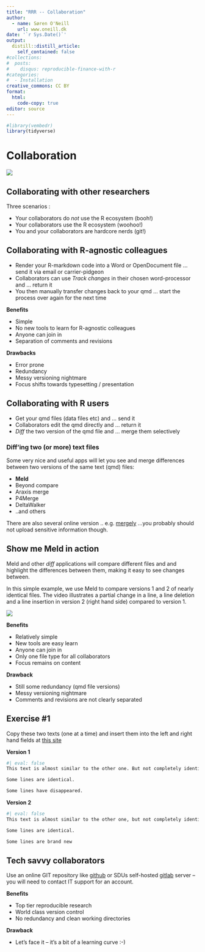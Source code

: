 ```yaml
---
title: "RRR -- Collaboration"
author:
  - name: Søren O'Neill
    url: www.oneill.dk
date: '`r Sys.Date()`'
output:
  distill::distill_article:
    self_contained: false
#collections:
#  posts:
#    disqus: reproducible-finance-with-r
#categories:
#  - Installation
creative_commons: CC BY
format: 
  html:
    code-copy: true
editor: source
---
```


```r
#library(vembedr)
library(tidyverse)
```

# Collaboration

![](gfx/phdcomics.1531.png)

## Collaborating with other researchers

Three scenarios :

* Your collaborators do _not_ use the R ecosystem (booh!)
* Your collaborators use the R ecosystem (woohoo!)
* You and your collaborators are hardcore nerds (git!)

## Collaborating with R-agnostic colleagues

* Render your R-markdown code into a Word or OpenDocument file ... send it via email or carrier-pidgeon
* Collaborators can use _Track changes_ in their chosen word-processor and ... return it
* You then manually transfer changes back to your qmd ... start the process over again for the next time

**Benefits**

* Simple
* No new tools to learn for R-agnostic colleagues
* Anyone can join in 
* Separation of comments and revisions

**Drawbacks**

* Error prone
* Redundancy
* Messy versioning nightmare
* Focus shifts towards typesetting / presentation

## Collaborating with R users

* Get your qmd files (data files etc) and ... send it
* Collaborators edit the qmd directly and ... return it
* _Diff_ the two version of the qmd file and ... merge them selectively

### Diff'ing two (or more) text files

Some very nice and useful apps will let you see and merge differences between two versions of the same text (qmd) files:

* **Meld**
* Beyond compare
* Araxis merge
* P4Merge
* DeltaWalker
* ..and others

There are also several online version .. e.g. [mergely](https://editor.mergely.com/) ...you probably should not upload sensitive information though.

:::{.callout-note collapse=true}
## Show me Meld in action

Meld and other _diff_ applications will compare different files and and highlight the differences between them, making it easy to see changes between.

In this simple example, we use Meld to compare versions 1 and 2 of nearly identical files. The video illustrates a partial change in a line, a line deletion and a line insertion in version 2 (right hand side) compared to version 1.

![](gfx/meld_example.gif)
:::

**Benefits**

* Relatively simple
* New tools are easy learn
* Anyone can join in
* Only one file type for all collaborators
* Focus remains on content

**Drawback**

* Still some redundancy (qmd file versions)
* Messy versioning nightmare
* Comments and revisions are not clearly separated 

:::{.callout-note collapse=true}
## Exercise #1 

Copy these two texts (one at a time) and insert them into the left and right hand fields at [this site](https://editor.mergely.com/)

**Version 1**

```r
#| eval: false
This text is almost similar to the other one. But not completely identical.

Some lines are identical.

Some lines have disappeared.
```

**Version 2**

```r
#| eval: false
This text is almost similar to the other one, but not completely identical.

Some lines are identical.

Some lines are brand new
```
:::

## Tech savvy collaborators 

Use an online GIT repository like [github](https://github.com) or SDUs self-hosted [gitlab](https://gitlab.sdu.dk) server -- you will need to contact IT support for an account.

**Benefits**

* Top tier reproducible research
* World class version control
* No redundancy and clean working directories

**Drawback**

* Let's face it -- it's a bit of a learning curve :-)

<script src="https://giscus.app/client.js"
        data-repo="sorenoneill/r4phd"
        data-repo-id="R_kgDOJ9etDQ"
        data-category="Announcements"
        data-category-id="DIC_kwDOJ9etDc4CYApF"
        data-mapping="pathname"
        data-strict="0"
        data-reactions-enabled="0"
        data-emit-metadata="0"
        data-input-position="bottom"
        data-theme="cobalt"
        data-lang="en"
        crossorigin="anonymous"
        async>
</script>